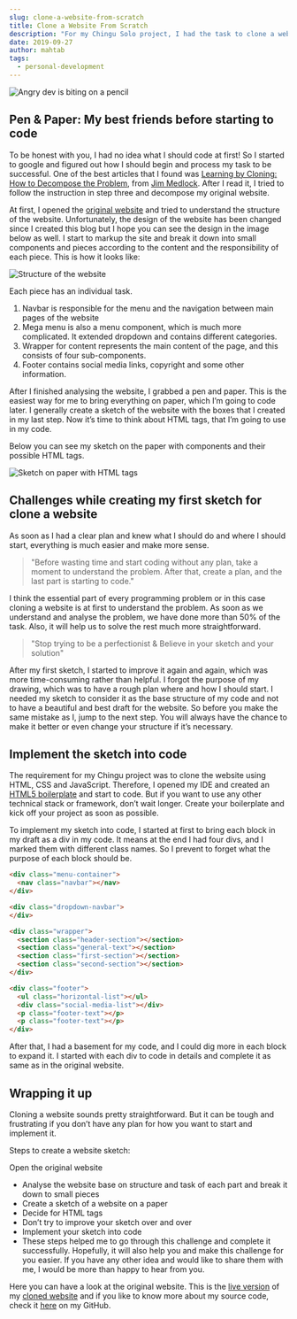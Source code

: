 ```yaml
---
slug: clone-a-website-from-scratch
title: Clone a Website From Scratch
description: "For my Chingu Solo project, I had the task to clone a website from scratch. Clone a website sounds at first simple, right? I was excited and wanted to start coding as fast as possible. As soon as I opened my IDE, I had a thousand questions suddenly, and the most important one was: Where should I start?"
date: 2019-09-27
author: mahtab
tags:
  - personal-development
---
```


![Angry dev is biting on a pencil](./angry_dev.webp)

## Pen & Paper: My best friends before starting to code
To be honest with you, I had no idea what I should code at first! So I started to google and figured out how I should begin and process my task to be successful. One of the best articles that I found was [Learning by Cloning: How to Decompose the Problem](https://medium.com/chingu/learning-by-cloning-how-to-decompose-the-problem-102f838a3b19), from [Jim Medlock](https://medium.com/@jdmedlock). After I read it, I tried to follow the instruction in step three and decompose my original website.

At first, I opened the [original website](https://www.lloyds.com/news-and-insights/risk-reports/library/taking-control) and tried to understand the structure of the website. Unfortunately, the design of the website has been changed since I created this blog but I hope you can see the design in the image below as well. I start to markup the site and break it down into small components and pieces according to the content and the responsibility of each piece. This is how it looks like:

![Structure of the website](./website_break_down.webp)

Each piece has an individual task.
1. Navbar is responsible for the menu and the navigation between main pages of the website
2. Mega menu is also a menu component, which is much more complicated. It extended dropdown and contains different categories.
3. Wrapper for content represents the main content of the page, and this consists of four sub-components.
4. Footer contains social media links, copyright and some other information.

After I finished analysing the website, I grabbed a pen and paper. This is the easiest way for me to bring everything on paper, which I’m going to code later. I generally create a sketch of the website with the boxes that I created in my last step. Now it’s time to think about HTML tags, that I’m going to use in my code.

Below you can see my sketch on the paper with components and their possible HTML tags.

![Sketch on paper with HTML tags](./website_sketch-1536x2048.webp)

## Challenges while creating my first sketch for clone a website

As soon as I had a clear plan and knew what I should do and where I should start, everything is much easier and make more sense.

> "Before wasting time and start coding without any plan, take a moment to understand the problem. After that, create a plan, and the last part is starting to code."

I think the essential part of every programming problem or in this case cloning a website is at first to understand the problem. As soon as we understand and analyse the problem, we have done more than 50% of the task. Also, it will help us to solve the rest much more straightforward.

> "Stop trying to be a perfectionist & Believe in your sketch and your solution"

After my first sketch, I started to improve it again and again, which was more time-consuming rather than helpful. I forgot the purpose of my drawing, which was to have a rough plan where and how I should start. I needed my sketch to consider it as the base structure of my code and not to have a beautiful and best draft for the website. So before you make the same mistake as I, jump to the next step. You will always have the chance to make it better or even change your structure if it’s necessary.

## Implement the sketch into code
The requirement for my Chingu project was to clone the website using HTML, CSS and JavaScript. Therefore, I opened my IDE and created an [HTML5 boilerplate](https://www.freecodecamp.org/news/whats-boilerplate-and-why-do-we-use-it-let-s-check-out-the-coding-style-guide-ac2b6c814ee7/) and start to code. But if you want to use any other technical stack or framework, don’t wait longer. Create your boilerplate and kick off your project as soon as possible.

To implement my sketch into code, I started at first to bring each block in my draft as a div in my code. It means at the end I had four divs, and I marked them with different class names. So I prevent to forget what the purpose of each block should be.

```html
<div class="menu-container">
  <nav class="navbar"></nav>
</div>

<div class="dropdown-navbar">
</div>

<div class="wrapper">
  <section class="header-section"></section>
  <section class="general-text"></section>
  <section class="first-section"></section>
  <section class="second-section"></section>
</div>

<div class="footer">
  <ul class="horizontal-list"></ul>
  <div class="social-media-list"></div>
  <p class="footer-text"></p>
  <p class="footer-text"></p>
</div>
```

After that, I had a basement for my code, and I could dig more in each block to expand it. I started with each div to code in details and complete it as same as in the original website.

## Wrapping it up
Cloning a website sounds pretty straightforward. But it can be tough and frustrating if you don’t have any plan for how you want to start and implement it.

Steps to create a website sketch:

Open the original website
- Analyse the website base on structure and task of each part and break it down to small pieces
- Create a sketch of a website on a paper
- Decide for HTML tags
- Don’t try to improve your sketch over and over
- Implement your sketch into code
- These steps helped me to go through this challenge and complete it successfully. Hopefully, it will also help you and make this challenge for you easier. If you have any other idea and would like to share them with me, I would be more than happy to hear from you.

Here you can have a look at the original website. This is the [live version](https://www.lloyds.com/news-and-insights/risk-reports/library/taking-control) of my [cloned website](https://mimifi.github.io/lloyds-clone/) and if you like to know more about my source code, check it [here](https://github.com/mt-tadayon/lloyds-clone) on my GitHub.